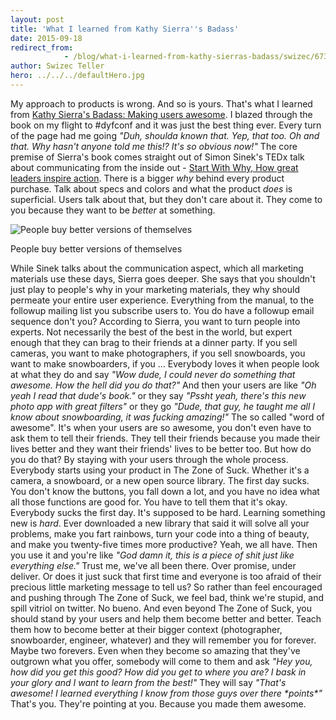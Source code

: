 ```yaml
---
layout: post
title: 'What I learned from Kathy Sierra''s Badass'
date: 2015-09-18
redirect_from: 
            - /blog/what-i-learned-from-kathy-sierras-badass/swizec/6732
author: Swizec Teller
hero: ../../../defaultHero.jpg
---
```

My approach to products is wrong. And so is yours. That's what I learned from [Kathy Sierra's Badass: Making users awesome](http://www.amazon.com/gp/product/1491919019/ref=as_li_tl?ie=UTF8&camp=1789&creative=9325&creativeASIN=1491919019&linkCode=as2&tag=ageewitahat-20&linkId=U5VQCZWSLU2BUAW7). I blazed through the book on my flight to #dyfconf and it was just the best thing ever. Every turn of the page had me going _"Duh, shoulda known that. Yep, that too. Oh and that. Why hasn't anyone told me this!? It's so obvious now!"_ The core premise of Sierra's book comes straight out of Simon Sinek's TEDx talk about communicating from the inside out - [Start With Why, How great leaders inspire action](https://www.youtube.com/watch?v=u4ZoJKF_VuA). There is a bigger _why_ behind every product purchase. Talk about specs and colors and what the product _does_ is superficial. Users talk about that, but they don't care about it. They come to you because they want to be _better_ at something.

![People buy better versions of themselves](https://bufferblog-wpengine.netdna-ssl.com/wp-content/uploads/2014/01/mario1.gif)

People buy better versions of themselves

While Sinek talks about the communication aspect, which all marketing materials use these days, Sierra goes deeper. She says that you shouldn't just play to people's why in your marketing materials, they why should permeate your entire user experience. Everything from the manual, to the followup mailing list you subscribe users to. You do have a followup email sequence don't you? According to Sierra, you want to turn people into experts. Not necessarily the best of the best in the world, but expert enough that they can brag to their friends at a dinner party. If you sell cameras, you want to make photographers, if you sell snowboards, you want to make snowboarders, if you ... Everybody loves it when people look at what they do and say _"Wow dude, I could never do something that awesome. How the hell did you do that?"_ And then your users are like _"Oh yeah I read that dude's book."_ or they say _"Pssht yeah, there's this new photo app with great filters"_ or they go _"Dude, that guy, he taught me all I know about snowboarding, it was fucking amazing!"_ The so called "word of awesome". It's when your users are so awesome, you don't even have to ask them to tell their friends. They tell their friends because you made their lives better and they want their friends' lives to be better too. But how do you do that? By staying with your users through the whole process. Everybody starts using your product in The Zone of Suck. Whether it's a camera, a snowboard, or a new open source library. The first day sucks. You don't know the buttons, you fall down a lot, and you have no idea what all those functions are good for. You have to tell them that it's okay. Everybody sucks the first day. It's supposed to be hard. Learning something new is _hard_. Ever downloaded a new library that said it will solve all your problems, make you fart rainbows, turn your code into a thing of beauty, and make you twenty-five times more productive? Yeah, we all have. Then you use it and you're like _"God damn it, this is a piece of shit just like everything else."_ Trust me, we've all been there. Over promise, under deliver. Or does it just suck that first time and everyone is too afraid of their precious little marketing message to tell us? So rather than feel encouraged and pushing through The Zone of Suck, we feel bad, think we're stupid, and spill vitriol on twitter. No bueno. And even beyond The Zone of Suck, you should stand by your users and help them become better and better. Teach them how to become better at their bigger context (photographer, snowboarder, engineer, whatever) and they will remember you for forever. Maybe two forevers. Even when they become so amazing that they've outgrown what you offer, somebody will come to them and ask _"Hey you, how did you get this good? How did you get to where you are? I bask in your glory and I want to learn from the best!"_ They will say _"That's awesome! I learned everything I know from those guys over there \*points\*"_ That's you. They're pointing at you. Because you made them awesome.